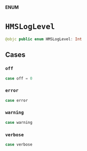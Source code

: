**ENUM**

# `HMSLogLevel`

```swift
@objc public enum HMSLogLevel: Int
```

## Cases
### `off`

```swift
case off = 0
```

### `error`

```swift
case error
```

### `warning`

```swift
case warning
```

### `verbose`

```swift
case verbose
```
